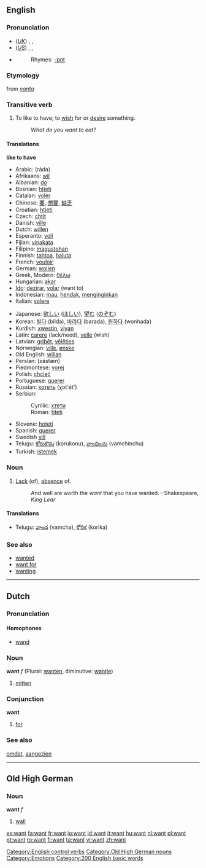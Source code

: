 {{wikipedia|Want (disambiguation)}}
==English==

{{rank|quite|brought|woman|232|want|home|whose|words}}

===Pronunciation===
*(''[[Received Pronunciation|UK]]'') {{AHD|/wônt/}}, {{IPA|/wɒnt/}}, {{SAMPA|/wQnt/}}
*(''[[General American|US]]'') {{AHD|/wônt/}}, {{IPA|/wɑnt/}}, {{SAMPA|/wAnt/}}
*{{audio|en-us-want.ogg|Audio (US)}}
*:Rhymes: [[Rhymes:English:-ɒnt|-ɒnt]]

===Etymology===
{{ME.}} from {{ON.}} ''[[vanta]]''

===Transitive verb===
{{en-verb}}

# To like to have; to [[wish]] for or [[desire]] something.
#:''What do you want to eat?''

====Translations====

'''like to have'''
{{top}}
*Arabic: {{ARchar|[[راد]]}}  (ráda)
*Afrikaans: [[wil]]
*Albanian: [[do]]
*Bosnian: [[htjeti]]
*Catalan: [[voler]]
*Chinese: [[要]], [[想要]], [[缺乏]]
*Croatian: [[htjeti]]
*Czech: [[chtít]]
*Danish: [[ville]]
*Dutch: [[willen]]
*Esperanto: [[voli]]
*Fijian: [[vinakata]]
*Filipino: [[magustohan]]
*Finnish: [[tahtoa]], [[haluta]]
*French: [[vouloir]]
*German: [[wollen]]
*Greek, Modern: [[θέλω]]
*Hungarian: [[akar]]
*[[Ido]]: [[dezirar]], [[volar]] (want to)
*Indonesian: [[mau]], [[hendak]], [[ingin|menginginkan]]
*Italian: [[volere]]
{{mid}}
*Japanese: [[欲しい]] ([[ほしい]]), [[望む]] ([[のぞむ]])
*Korean: [[빌다]] (bilda), [[바라다]] (barada), [[원하다]] (wonhada)
*Kurdish: [[xwestin]], [[viyan]]
*Latin: [[carere]] (lack/need), [[velle]] (wish)
*Latvian: [[gribēt]], [[vēlēties]]
*Norwegian: [[ville]], [[ønske]]
*Old English: [[willan]]
*Persian: {{FAchar|[[خواستن]]}} (xāstæn)
*Piedmontese: [[vorej]]
*Polish: [[chcieć]]
*Portuguese: [[querer]]
*Russian: [[хотеть]] (χot'ét')
*Serbian:
*:Cyrillic: [[хтети]]
*:Roman: [[hteti]]
*Slovene: [[hoteti]]
*Spanish: [[querer]]
*Swedish [[vill]]
*Telugu: [[కోరుకొను]] (korukonu), [[వాంఛించు]] (vamchinchu)
*Turkish: [[istemek]]
{{bottom}}

===Noun===
{{wikipedia}}
{{en-noun|s|-}}

# [[Lack]] (of), [[absence]] of.
#:And well are worth the ''want'' that you have wanted.--Shakespeare, ''King Lear''

====Translations====
{{top}}
{{mid}}
*Telugu: [[వాంఛ]] (vamcha), [[కోరిక]] (korika)
{{bottom}}

===See also===
*[[wanted]]<!--adjective, as in "wanted man"-->
*[[want for]]<!--as in "want for nothing"-->
*[[wanting]]<!--adjective, as in "leave something wanting"-->

[[Category:English control verbs]]

----

==Dutch==

===Pronunciation===

====Homophones====
*[[wand#Dutch|wand]]

===Noun===
'''want''' ''f'' (Plural: [[wanten]], diminutive: [[wantje]])

# [[mitten]]

===Conjunction===
'''want'''

# [[for]]

===See also===
[[omdat]], [[aangezien]]

----

==Old High German==

===Noun===
'''want''' ''f''

# [[wall]]

[[Category:Old High German nouns]]
[[Category:Emotions]]
[[Category:200 English basic words]]

[[es:want]]
[[fa:want]]
[[fr:want]]
[[io:want]]
[[id:want]]
[[it:want]]
[[hu:want]]
[[nl:want]]
[[pl:want]]
[[pt:want]]
[[ro:want]]
[[fi:want]]
[[ta:want]]
[[vi:want]]
[[zh:want]]